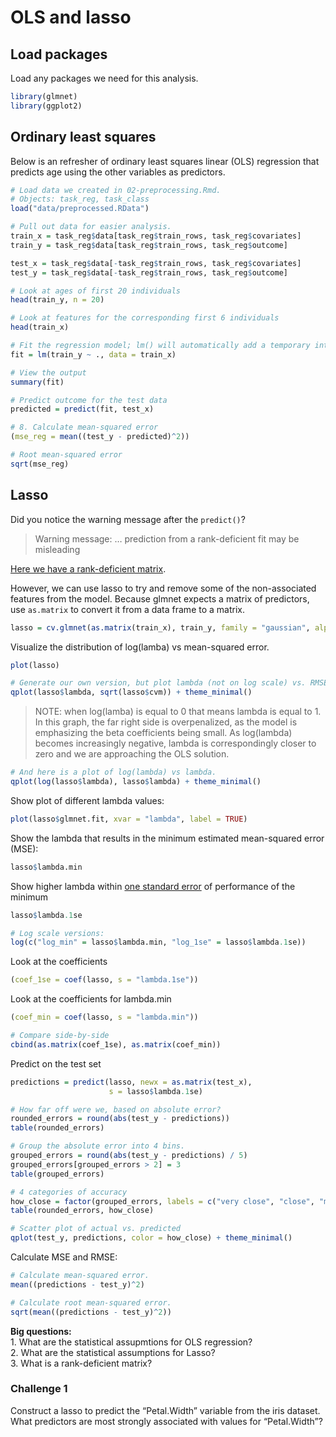 # OLS and lasso

## Load packages

Load any packages we need for this analysis.

```r
library(glmnet)
library(ggplot2)
```

## Ordinary least squares

Below is an refresher of ordinary least squares linear (OLS) regression that predicts age using the other variables as predictors. 

```r
# Load data we created in 02-preprocessing.Rmd.
# Objects: task_reg, task_class
load("data/preprocessed.RData")

# Pull out data for easier analysis.
train_x = task_reg$data[task_reg$train_rows, task_reg$covariates]
train_y = task_reg$data[task_reg$train_rows, task_reg$outcome]

test_x = task_reg$data[-task_reg$train_rows, task_reg$covariates]
test_y = task_reg$data[-task_reg$train_rows, task_reg$outcome]

# Look at ages of first 20 individuals
head(train_y, n = 20)

# Look at features for the corresponding first 6 individuals
head(train_x)

# Fit the regression model; lm() will automatically add a temporary intercept column
fit = lm(train_y ~ ., data = train_x)

# View the output
summary(fit) 

# Predict outcome for the test data
predicted = predict(fit, test_x)

# 8. Calculate mean-squared error
(mse_reg = mean((test_y - predicted)^2))

# Root mean-squared error
sqrt(mse_reg)
```

## Lasso

Did you notice the warning message after the `predict()`?

> Warning message:
  ...
  prediction from a rank-deficient fit may be misleading

[Here we have a rank-deficient matrix](https://stats.stackexchange.com/questions/35071/what-is-rank-deficiency-and-how-to-deal-with-it).

However, we can use lasso to try and remove some of the non-associated features from the model. Because glmnet expects a matrix of predictors, use `as.matrix` to convert it from a data frame to a matrix. 

```r
lasso = cv.glmnet(as.matrix(train_x), train_y, family = "gaussian", alpha = 1)
```

Visualize the distribution of log(lamba) vs mean-squared error.   
```r
plot(lasso)

# Generate our own version, but plot lambda (not on log scale) vs. RMSE.
qplot(lasso$lambda, sqrt(lasso$cvm)) + theme_minimal()

```

> NOTE: when log(lamba) is equal to 0 that means lambda is equal to 1. In this graph, the far right side is overpenalized, as the model is emphasizing the beta coefficients being small. As log(lambda) becomes increasingly negative, lambda is correspondingly closer to zero and we are approaching the OLS solution. 

```r
# And here is a plot of log(lambda) vs lambda.
qplot(log(lasso$lambda), lasso$lambda) + theme_minimal()
```

Show plot of different lambda values: 
```r
plot(lasso$glmnet.fit, xvar = "lambda", label = TRUE)
```

Show the lambda that results in the minimum estimated mean-squared error (MSE):
```r
lasso$lambda.min
```

Show higher lambda within [one standard error](https://stats.stackexchange.com/questions/80268/empirical-justification-for-the-one-standard-error-rule-when-using-cross-validat) of performance of the minimum
```r
lasso$lambda.1se

# Log scale versions:
log(c("log_min" = lasso$lambda.min, "log_1se" = lasso$lambda.1se))
```

Look at the coefficients
```r
(coef_1se = coef(lasso, s = "lambda.1se"))
```

Look at the coefficients for lambda.min
```r
(coef_min = coef(lasso, s = "lambda.min"))

# Compare side-by-side
cbind(as.matrix(coef_1se), as.matrix(coef_min))
```

Predict on the test set
```r
predictions = predict(lasso, newx = as.matrix(test_x),
                      s = lasso$lambda.1se)

# How far off were we, based on absolute error?
rounded_errors = round(abs(test_y - predictions))
table(rounded_errors)

# Group the absolute error into 4 bins.
grouped_errors = round(abs(test_y - predictions) / 5)
grouped_errors[grouped_errors > 2] = 3
table(grouped_errors)

# 4 categories of accuracy
how_close = factor(grouped_errors, labels = c("very close", "close", "meh", "far"))
table(rounded_errors, how_close)

# Scatter plot of actual vs. predicted
qplot(test_y, predictions, color = how_close) + theme_minimal()
```

Calculate MSE and RMSE:
```r
# Calculate mean-squared error.
mean((predictions - test_y)^2)

# Calculate root mean-squared error.
sqrt(mean((predictions - test_y)^2))
```

**Big questions:**  
1. What are the statistical assupmtions for OLS regression?  
2. What are the statistical assumptions for Lasso?  
3. What is a rank-deficient matrix?  

### Challenge 1
Construct a lasso to predict the "Petal.Width" variable from the iris dataset. What predictors are most strongly associated with values for "Petal.Width"? 